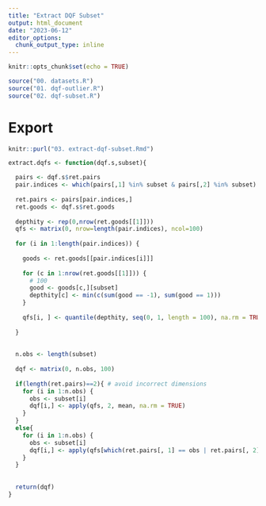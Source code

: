 ```yaml
---
title: "Extract DQF Subset"
output: html_document
date: "2023-06-12"
editor_options: 
  chunk_output_type: inline
---
```


```r
knitr::opts_chunk$set(echo = TRUE)
```

```r
source("00. datasets.R")
source("01. dqf-outlier.R")
source("02. dqf-subset.R")
```

# Export
```r
knitr::purl("03. extract-dqf-subset.Rmd")
```

```r
extract.dqfs <- function(dqf.s,subset){

  pairs <- dqf.s$ret.pairs
  pair.indices <- which(pairs[,1] %in% subset & pairs[,2] %in% subset)
  
  ret.pairs <- pairs[pair.indices,]
  ret.goods <- dqf.s$ret.goods
  
  depthity <- rep(0,nrow(ret.goods[[1]]))
  qfs <- matrix(0, nrow=length(pair.indices), ncol=100)
  
  for (i in 1:length(pair.indices)) {
    
    goods <- ret.goods[[pair.indices[i]]]
    
    for (c in 1:nrow(ret.goods[[1]])) {
      # 100
      good <- goods[c,][subset]
      depthity[c] <- min(c(sum(good == -1), sum(good == 1)))
    }
    
    qfs[i, ] <- quantile(depthity, seq(0, 1, length = 100), na.rm = TRUE)
    
  }
  
  
  n.obs <- length(subset)
  
  dqf <- matrix(0, n.obs, 100)
  
  if(length(ret.pairs)==2){ # avoid incorrect dimensions
    for (i in 1:n.obs) {
      obs <- subset[i]
      dqf[i,] <- apply(qfs, 2, mean, na.rm = TRUE)
    }
  } 
  else{
    for (i in 1:n.obs) {
      obs <- subset[i]
      dqf[i,] <- apply(qfs[which(ret.pairs[, 1] == obs | ret.pairs[, 2] == obs), ], 2, mean, na.rm = TRUE)
    }
  }
  
 
  return(dqf) 
}
```






























